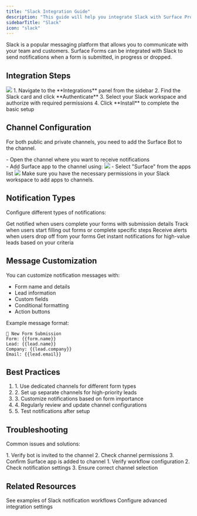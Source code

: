 ```yaml
---
title: "Slack Integration Guide"
description: "This guide will help you integrate Slack with Surface Products"
sidebarTitle: "Slack"
icon: "slack"
---
```


Slack is a popular messaging platform that allows you to communicate with your team and customers. Surface Forms can be integrated with Slack to send notifications when a form is submitted, in progress or dropped.

## Integration Steps

<Frame caption="Slack Integration">
    <img src="/images/integrations/slack/1.png" />
</Frame>

<Steps>
  1. Navigate to the **Integrations** panel from the sidebar
  2. Find the Slack card and click **Authenticate**
  3. Select your Slack workspace and authorize with required permissions
  4. Click **Install** to complete the basic setup
</Steps>

## Channel Configuration

For both public and private channels, you need to add the Surface Bot to the channel.

<Steps>
  - Open the channel where you want to receive notifications <br/>
  - Add Surface app to the channel using:
    <Frame caption="Add Surface app to the channel">
        <img src="/images/integrations/slack/2.png" />
    </Frame>
  - Select "Surface" from the apps list
    <Frame caption="Select Surface app">
        <img src="/images/integrations/slack/3.png" />
    </Frame>
</Steps>

<Note>
  Make sure you have the necessary permissions in your Slack workspace to add apps to channels.
</Note>

## Notification Types

Configure different types of notifications:

<CardGroup cols={2}>
  <Card title="Form Submissions" icon="paper-plane">
    Get notified when users complete your forms with submission details
  </Card>
  
  <Card title="Form Progress" icon="spinner">
    Track when users start filling out forms or complete specific steps
  </Card>
  
  <Card title="Form Abandonment" icon="user-xmark">
    Receive alerts when users drop off from your forms
  </Card>
  
  <Card title="Lead Alerts" icon="bell">
    Get instant notifications for high-value leads based on your criteria
  </Card>
</CardGroup>

## Message Customization

You can customize notification messages with:
- Form name and details
- Lead information
- Custom fields
- Conditional formatting
- Action buttons

Example message format:
```
📝 New Form Submission
Form: {{form.name}}
Lead: {{lead.name}}
Company: {{lead.company}}
Email: {{lead.email}}
```

## Best Practices

<Card title="Tips for Slack Integration">
<ol>
  <li>1. Use dedicated channels for different form types</li>
  <li>2. Set up separate channels for high-priority leads</li>
  <li>3. Customize notifications based on form importance</li>
  <li>4. Regularly review and update channel configurations</li>
  <li>5. Test notifications after setup</li>
</ol>
</Card>

## Troubleshooting

Common issues and solutions:

<AccordionGroup>
  <Accordion title="Bot Not Posting">
    1. Verify bot is invited to the channel
    2. Check channel permissions
    3. Confirm Surface app is added to channel
  </Accordion>
  
  <Accordion title="Missing Notifications">
    1. Verify workflow configuration
    2. Check notification settings
    3. Ensure correct channel selection
  </Accordion>
</AccordionGroup>

## Related Resources

<CardGroup>
  <Card title="Workflow Examples" icon="diagram-project" href="/workflows/examples">
    See examples of Slack notification workflows
  </Card>
  
  <Card title="Integration Settings" icon="gear" href="/integrations/settings">
    Configure advanced integration settings
  </Card>
</CardGroup>

